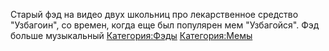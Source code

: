 {{Фэды
|title1=Узбагоин
|image1=[[Файл:2017-12-03_18-06-46.png|left]]
|плейлист=[https://www.youtube.com/playlist?list=PLZksE9p9Z5ABbLtbrnIkta6ad4N-H641K Ссылка на плейлист]
}}

Старый фэд на видео двух школьниц про лекарственное средство "Узбагоин", со времен, когда еще был популярен мем "Узбагойся". Фэд больше музыкальный
[[Категория:Фэды]]
[[Категория:Мемы]]